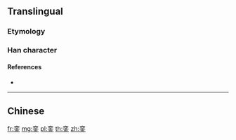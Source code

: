 {{character info/new}}
{{also|鑾}}
==Translingual==

===Etymology===
{{Han simp|鑾|f=䜌|t=亦}}

===Han character===
{{Han char|rn=167|rad=金|as=06|sn=14|four=|canj=YCC|ids=⿱亦金}}

====References====
* {{Han ref|kx=1305.211|dkj=40414|dj=1808.090|hdz=64201.070|uh=92AE|ud=37550}}

----

==Chinese==
{{zh-see|鑾}}

[[fr:銮]]
[[mg:銮]]
[[pl:銮]]
[[th:銮]]
[[zh:銮]]